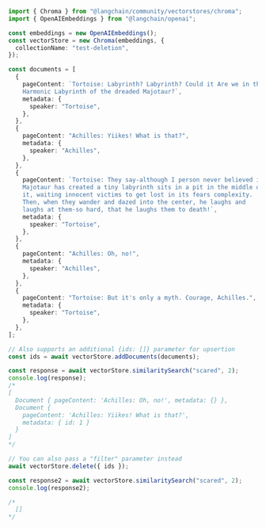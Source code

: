 ```typescript
import { Chroma } from "@langchain/community/vectorstores/chroma";
import { OpenAIEmbeddings } from "@langchain/openai";

const embeddings = new OpenAIEmbeddings();
const vectorStore = new Chroma(embeddings, {
  collectionName: "test-deletion",
});

const documents = [
  {
    pageContent: `Tortoise: Labyrinth? Labyrinth? Could it Are we in the notorious Little
    Harmonic Labyrinth of the dreaded Majotaur?`,
    metadata: {
      speaker: "Tortoise",
    },
  },
  {
    pageContent: "Achilles: Yiikes! What is that?",
    metadata: {
      speaker: "Achilles",
    },
  },
  {
    pageContent: `Tortoise: They say-although I person never believed it myself-that an I
    Majotaur has created a tiny labyrinth sits in a pit in the middle of
    it, waiting innocent victims to get lost in its fears complexity.
    Then, when they wander and dazed into the center, he laughs and
    laughs at them-so hard, that he laughs them to death!`,
    metadata: {
      speaker: "Tortoise",
    },
  },
  {
    pageContent: "Achilles: Oh, no!",
    metadata: {
      speaker: "Achilles",
    },
  },
  {
    pageContent: "Tortoise: But it's only a myth. Courage, Achilles.",
    metadata: {
      speaker: "Tortoise",
    },
  },
];

// Also supports an additional {ids: []} parameter for upsertion
const ids = await vectorStore.addDocuments(documents);

const response = await vectorStore.similaritySearch("scared", 2);
console.log(response);
/*
[
  Document { pageContent: 'Achilles: Oh, no!', metadata: {} },
  Document {
    pageContent: 'Achilles: Yiikes! What is that?',
    metadata: { id: 1 }
  }
]
*/

// You can also pass a "filter" parameter instead
await vectorStore.delete({ ids });

const response2 = await vectorStore.similaritySearch("scared", 2);
console.log(response2);

/*
  []
*/
```
